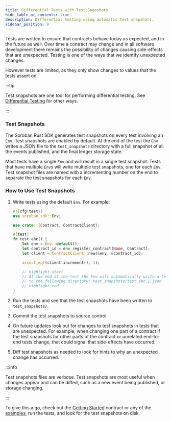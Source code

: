 ```yaml
---
title: Differential Tests with Test Snapshots
hide_table_of_contents: true
description: Differential testing using automatic test snapshots.
sidebar_position: 9
---
```


Tests are written to ensure that contracts behave today as expected, and in the future as well. Over time a contract may change and in all software development there remains the possibility of changes causing side-effects that are unexpected. Testing is one of the ways that we identify unexpected changes.

However tests are limited, as they only show changes to values that the tests assert on.

:::tip

Test snapshots are one tool for performing differential testing. See [Differential Testing] for other ways.

:::

### Test Snapshots

The Soroban Rust SDK generates test snapshots on every test involving an `Env`. Test snapshots are enabled by default. At the end of the test the `Env` writes a JSON file to the `test_snapshots` directory with a full snapshot of all the events published, and the final ledger storage state.

Most tests have a single `Env` and will result in a single test snapshot. Tests that have multiple `Env`s will write multiple test snapshots, one for each `Env`. Test snapshot files are named with a incrementing number on the end to separate the test snapshots for each `Env`.

### How to Use Test Snapshots

1. Write tests using the default `Env`. For example:

   ```rust
   #![cfg(test)]
   use soroban_sdk::Env;

   use crate::{Contract, ContractClient};

   #[test]
   fn test_abc() {
       let env = Env::default();
       let contract_id = env.register_contract(None, Contract);
       let client = ContractClient::new(&env, &contract_id);

       assert_eq!(client.increment(), 1);

       // highlight-start
       // At the end of the test the Env will automatically write a test snapshot
       // to the following directory: test_snapshots/test_abc.1.json
       // highlight-end
   }
   ```

2. Run the tests and see that the test snapshots have been written to `test_snapshots/`.

3. Commit the test snapshots to source control.

4. On future updates look out for changes to test snapshots in tests that are unexpected. For example, when changing one part of a contract if the test snapshots for other parts of the contract or unrelated end-to-end tests change, that could signal that side-effects have occurred.

5. Diff test snapshots as needed to look for hints to why an unexpected change has occurred.

:::info

Test snapshots files are verbose. Test snapshots are most useful when changes appear and can be diffed, such as a new event being published, or storage changing.

:::

To give this a go, check out the [Getting Started] contract or any of the [examples], run the tests, and look for the test snapshots on disk.

[Differential Testing]: ./differential-tests.mdx
[Getting Started]: ../../smart-contracts/getting-started/README.mdx
[examples]: ../../smart-contracts/example-contracts/README.mdx
